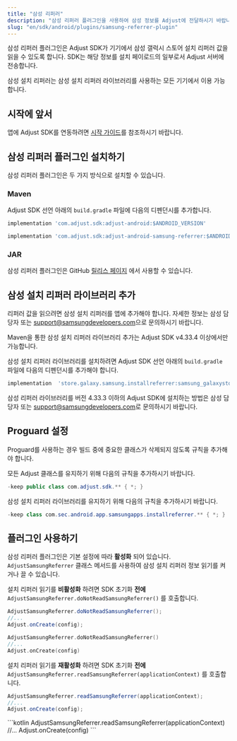 ```yaml
---
title: "삼성 리퍼러"
description: "삼성 리퍼러 플러그인을 사용하여 삼성 정보를 Adjust에 전달하시기 바랍니다."
slug: "en/sdk/android/plugins/samsung-referrer-plugin"
---
```

삼성 리퍼러 플러그인은 Adjust SDK가 기기에서 삼성 갤럭시 스토어 설치 리퍼러 값을 읽을 수 있도록 합니다. SDK는 해당 정보를 설치 페이로드의 일부로서 Adjust 서버에 전송합니다.

삼성 설치 리퍼러는 삼성 설치 리퍼러 라이브러리를 사용하는 모든 기기에서 이용 가능합니다.

시작에 앞서
------

앱에 Adjust SDK를 연동하려면 [시작 가이드](/en/sdk/android)를 참조하시기 바랍니다. 

삼성 리퍼러 플러그인 설치하기
----------------

삼성 리퍼러 플러그인은 두 가지 방식으로 설치할 수 있습니다.

### Maven

Adjust SDK 선언 아래의 `build.gradle` 파일에 다음의 디펜던시를 추가합니다.

```groovy
implementation 'com.adjust.sdk:adjust-android:$ANDROID_VERSION'

implementation 'com.adjust.sdk:adjust-android-samsung-referrer:$ANDROID_VERSION'
```

### JAR

삼성 리퍼러 플러그인은 GitHub [릴리스 페이지](https://github.com/adjust/android_sdk/releases/latest) 에서 사용할 수 있습니다.

삼성 설치 리퍼러 라이브러리 추가
------------------

리퍼러 값을 읽으려면 삼성 설치 리퍼러를 앱에 추가해야 합니다. 자세한 정보는 삼성 담당자 또는 [support@samsungdevelopers.com](mailto:support@samsungdevelopers.com)으로 문의하시기 바랍니다.
<accordion title="Adjust SDK v4.33.4 이상"> <callout type="important"> 

Maven을 통한 삼성 설치 리퍼러 라이브러리 추가는 Adjust SDK v4\.33\.4 이상에서만 가능합니다.
</Callout> 

삼성 설치 리퍼러 라이브러리를 설치하려면 Adjust SDK 선언 아래의 `build.gradle` 파일에 다음의 디펜던시를 추가해야 합니다.

```groovy
implementation  'store.galaxy.samsung.installreferrer:samsung_galaxystore_install_referrer:3.0.1'
```

</Accordion> <accordion title="Adjust SDK v4.33.3 이하"> 

삼성 리퍼러 라이브러리를 버전 4\.33\.3 이하의 Adjust SDK에 설치하는 방법은 삼성 담당자 또는 [support@samsungdevelopers.com](mailto:support@samsungdevelopers.com)로 문의하시기 바랍니다.
</Accordion> 

Proguard 설정
-----------

Proguard를 사용하는 경우 빌드 중에 중요한 클래스가 삭제되지 않도록 규칙을 추가해야 합니다.

모든 Adjust 클래스를 유지하기 위해 다음의 규칙을 추가하시기 바랍니다.

```java
-keep public class com.adjust.sdk.** { *; }
```

삼성 설치 리퍼러 라이브러리를 유지하기 위해 다음의 규칙을 추가하시기 바랍니다.

```java
-keep class com.sec.android.app.samsungapps.installreferrer.** { *; }
```

플러그인 사용하기
---------

삼성 리퍼러 플러그인은 기본 설정에 따라 **활성화** 되어 있습니다. `AdjustSamsungReferrer` 클래스 메서드를 사용하여 삼성 설치 리퍼러 정보 읽기를 켜거나 끌 수 있습니다.

설치 리퍼러 읽기를 **비활성화** 하려면 SDK 초기화 **전에** `AdjustSamsungReferrer.doNotReadSamsungReferrer()` 를 호출합니다.
<tabs> <tab title="Java" sync="java"> 

```java
AdjustSamsungReferrer.doNotReadSamsungReferrer();
//...
Adjust.onCreate(config);
```

</Tab> <tab title="Kotlin" sync="kotlin" > 

```kotlin
AdjustSamsungReferrer.doNotReadSamsungReferrer()
//...
Adjust.onCreate(config)
```

</Tab> </Tabs> 

설치 리퍼러 읽기를 **재활성화** 하려면 SDK 초기화 **전에** `AdjustSamsungReferrer.readSamsungReferrer(applicationContext)` 를 호출합니다.
<tabs> <tab title="Java" sync="java"> 

```java
AdjustSamsungReferrer.readSamsungReferrer(applicationContext);
//...
Adjust.onCreate(config);
```

</Tab> <tab title="Kotlin" sync="kotlin" > \`\`\`kotlin AdjustSamsungReferrer.readSamsungReferrer\(applicationContext\) //... Adjust.onCreate\(config\) \`\`\` </Tab> </Tabs>

